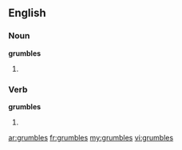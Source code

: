 ==English==

===Noun===
'''grumbles'''

# {{plural of|[[grumble]]}}

===Verb===
'''grumbles'''

# {{third-person singular of|[[grumble]]}}

[[ar:grumbles]]
[[fr:grumbles]]
[[my:grumbles]]
[[vi:grumbles]]